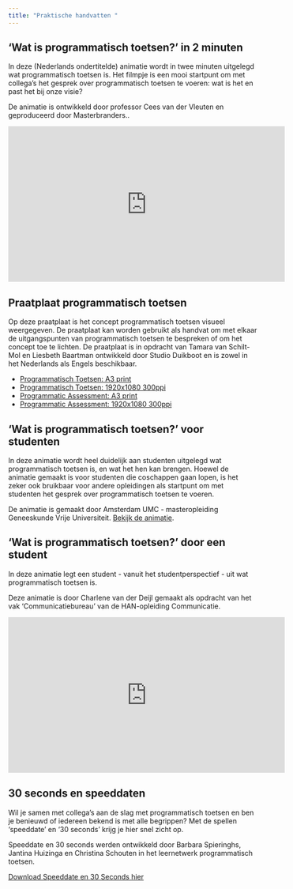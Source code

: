 ```yaml
---
title: "Praktische handvatten "
---
```


## ‘Wat is programmatisch toetsen?’ in 2 minuten 

In deze (Nederlands ondertitelde) animatie wordt in twee minuten uitgelegd wat programmatisch toetsen is. Het filmpje is een mooi startpunt om met collega’s het gesprek over programmatisch toetsen te voeren: wat is het en past het bij onze visie?  
 
De animatie is ontwikkeld door professor Cees van der Vleuten en geproduceerd door Masterbranders.. 

<iframe width="560" height="315" src="https://www.youtube.com/embed/yhjzsNuVFmI" title="YouTube video player" frameborder="0" allow="accelerometer; autoplay; clipboard-write; encrypted-media; gyroscope; picture-in-picture" allowfullscreen></iframe>

## Praatplaat programmatisch toetsen 

Op deze praatplaat is het concept programmatisch toetsen visueel weergegeven. De praatplaat kan worden gebruikt als handvat om met elkaar de uitgangspunten van programmatisch toetsen te bespreken of om het concept toe te lichten. De praatplaat is in opdracht van Tamara van Schilt-Mol en Liesbeth Baartman ontwikkeld door Studio Duikboot en is zowel in het Nederlands als Engels beschikbaar. 

* [Programmatisch Toetsen: A3 print](https://drive.google.com/file/d/1IXDaY2GhGIwbkfxIrP8ZQaKVXYqMcZZ-/view?usp=share_link)
* [Programmatisch Toetsen: 1920x1080 300ppi](https://drive.google.com/file/d/17eB1fOi7ZU1CLuJ0UbecJhpfM5OHEUiT/view?usp=share_link)
* [Programmatic Assessment: A3 print](https://drive.google.com/file/d/1-z4C3q0oAUE1yXHbO1x1nddJF1_FW3a6/view?usp=share_link)
* [Programmatic Assessment: 1920x1080 300ppi](https://drive.google.com/file/d/1pj4dCIEX8QISTB11mNrLKQy1rod1fXMP/view?usp=share_link) 

## ‘Wat is programmatisch toetsen?’ voor studenten            

In deze animatie wordt heel duidelijk aan studenten uitgelegd wat programmatisch toetsen is, en wat het hen kan brengen. Hoewel de animatie gemaakt is voor studenten die coschappen gaan lopen, is het zeker ook bruikbaar voor andere opleidingen als startpunt om met studenten het gesprek over programmatisch toetsen te voeren.  

De animatie is gemaakt door Amsterdam UMC - masteropleiding Geneeskunde Vrije Universiteit. 
[Bekijk de animatie](https://vimeo.com/536324176).
 
## ‘Wat is programmatisch toetsen?’ door een student 

In deze animatie legt een student - vanuit het studentperspectief - uit wat programmatisch toetsen is.  

Deze animatie is door Charlene van der Deijl gemaakt als opdracht van het vak 'Communicatiebureau' van de HAN-opleiding Communicatie. 

<iframe width="560" height="315" src="https://www.youtube.com/embed/ssFiVvV4Hhk" title="YouTube video player" frameborder="0" allow="accelerometer; autoplay; clipboard-write; encrypted-media; gyroscope; picture-in-picture" allowfullscreen></iframe>

## 30 seconds en speeddaten 

Wil je samen met collega's aan de slag met programmatisch toetsen en ben je benieuwd of iedereen bekend is met alle begrippen? Met de spellen 'speeddate' en '30 seconds' krijg je hier snel zicht op.  

Speeddate en 30 seconds werden ontwikkeld door Barbara Spieringhs, Jantina Huizinga en Christina Schouten in het leernetwerk programmatisch toetsen. 

[Download Speeddate en 30 Seconds hier](https://drive.google.com/file/d/16NydCbgOz3jyrmbrxky4gAoCJVC3Vb5b/view?usp=share_link)